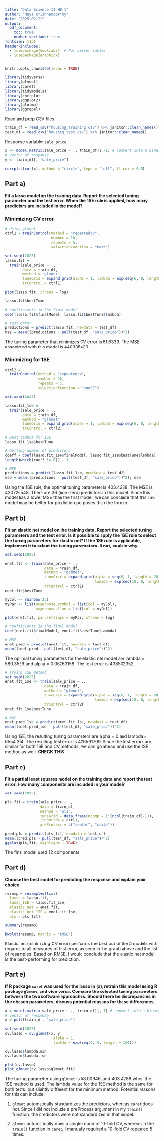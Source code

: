 ```yaml
---
title: "Data Science II HW 1"
author: "Maya Krishnamoorthy"
date: "2025-02-22"
output: 
  pdf_document:
    toc: true
    number_sections: true
fontsize: 11pt
header-includes:
  - \usepackage{booktabs}  # For better tables
  - \usepackage{graphicx}
---
```


```r
knitr::opts_chunk$set(echo = TRUE)

library(tidyverse)
library(glmnet)
library(caret)
library(tidymodels)
library(corrplot)
library(ggplot2)
library(plotmo)
library(ggrepel)
```

Read and prep CSV files.

```r
train_df = read_csv("housing_training.csv") %>% janitor::clean_names()
test_df = read_csv("housing_test.csv") %>% janitor::clean_names()
```
Response variable: `sale_price`

```r
x <- model.matrix(sale_price ~ ., train_df)[,-1] # convert into a binary indicator variable
# vector of response
y <- train_df[, "sale_price"]

corrplot(cor(x), method = "circle", type = "full", tl.cex = 0.5)
```


## Part a)

**Fit a lasso model on the training data. Report the selected tuning parameter and the test error. When the 1SE rule is applied, how many predictors are included in the model?**

### Minimizing CV error

```r
# Using glmnet
ctrl1 = trainControl(method = "repeatedcv",
                     number = 10,
                     repeats = 5,
                     selectionFunction = "best")

set.seed(2025)
lasso.fit =
  train(sale_price ~ .,
        data = train_df,
        method = "glmnet",
        tuneGrid = expand.grid(alpha = 1, lambda = exp(seq(6, 0, length = 100))),
        trControl = ctrl1)

plot(lasso.fit, xTrans = log)

lasso.fit$bestTune

# coefficients in the final model
coef(lasso.fit$finalModel, lasso.fit$bestTune$lambda)

# test error
predictions = predict(lasso.fit, newdata = test_df)
mse = mean((predictions - pull(test_df, "sale_price"))^2)
```


The tuning parameter that minimizes CV error is 61.6339. The MSE associated with this model is 440335429.

### Minimizing for 1SE

```r
ctrl2 = 
  trainControl(method = "repeatedcv",
               number = 10,
               repeats = 5,
               selectionFunction = "oneSE")

set.seed(2025)

lasso.fit_1se = 
  train(sale_price ~ .,
        data = train_df,
        method = "glmnet",
        tuneGrid = expand.grid(alpha = 1, lambda = exp(seq(6, 0, length = 100))),
        trControl = ctrl2)

# Best lambda for 1SE
lasso.fit_1se$bestTune

# Getting number of predictors
coeff = coef(lasso.fit_1se$finalModel, lasso.fit_1se$bestTune$lambda)
length(which(coeff != 0)) - 1

# MSE
predictions = predict(lasso.fit_1se, newdata = test_df)
mse = mean((predictions - pull(test_df, "sale_price"))^2); mse
```

Using the 1SE rule, the optimal tuning parameter is 403.4288. The MSE is 420726548. There are 36 (non-zero) predictors in this model. Since this model has a lower MSE than the first model, we can conclude that this 1SE model may be better for prediction purposes than the former.

## Part b)

**Fit an elastic net model on the training data. Report the selected tuning parameters and the test error. Is it possible to apply the 1SE rule to select the tuning parameters for elastic net? If the 1SE rule is applicable, implement it to select the tuning parameters. If not, explain why.**

```r
set.seed(2025)

enet.fit <- train(sale_price ~ .,
                  data = train_df,
                  method = "glmnet",
                  tuneGrid = expand.grid(alpha = seq(0, 1, length = 20), 
                                         lambda = exp(seq(10, 0, length = 100))),
                  trControl = ctrl1)
enet.fit$bestTune

myCol <- rainbow(25)
myPar <- list(superpose.symbol = list(col = myCol),
              superpose.line = list(col = myCol))

plot(enet.fit, par.settings = myPar, xTrans = log)

# coefficients in the final model
coef(enet.fit$finalModel, enet.fit$bestTune$lambda)

# MSE
enet.pred = predict(enet.fit, newdata = test_df)
mean((enet.pred - pull(test_df, "sale_price"))^2)
```

The optimal tuning parameters for the elastic net model are lambda = 580.3529 and alpha = 0.05263158. The test error is 438502352.

```r
# Trying 1SE method
set.seed(2025)
enet.fit_1se <- train(sale_price ~ .,
                  data = train_df,
                  method = "glmnet",
                  tuneGrid = expand.grid(alpha = seq(0, 1, length = 20), 
                                         lambda = exp(seq(10, 0, length = 100))),
                  trControl = ctrl2)
enet.fit_1se$bestTune

# MSE
enet.pred_1se = predict(enet.fit_1se, newdata = test_df)
mean((enet.pred_1se - pull(test_df, "sale_price"))^2)
```
Using 1SE, the resulting tuning parameters are alpha = 0 and lambda = 6554.314. The resulting test error is 426591709. Since the test errors are similar for both 1SE and CV methods, we can go ahead and use the 1SE method as well. **CHECK THIS**

## Part c)

**Fit a partial least squares model on the training data and report the test error. How
many components are included in your model?**

```r
set.seed(2025)

pls_fit = train(sale_price ~ .,
                data = train_df,
                method = "pls",
                tuneGrid = data.frame(ncomp = 1:(ncol(train_df)-1)),
                trControl = ctrl1,
                preProcess = c("center", "scale"))

pred.pls = predict(pls_fit, newdata = test_df)
mean((pred.pls - pull(test_df, "sale_price"))^2)
ggplot(pls_fit, highlight = TRUE)

```

The final model used 12 components.

## Part d)

**Choose the best model for predicting the response and explain your choice.**

```r
resamp = resamples(list(
  lasso = lasso.fit,
  lasso_1SE = lasso.fit_1se,
  elastic_net = enet.fit,
  elastic_net_1SE = enet.fit_1se,
  pls = pls_fit))

summary(resamp)

bwplot(resamp, metric = "RMSE")
```

Elastic net (minimizing CV error) performs the best out of the 5 models with regards to all measures of test error, as seen in the graph above and the list of resamples. Based on RMSE, I would conclude that the elastic net model is the best-performing for prediction.

## Part e)

**If R package `caret` was used for the lasso in (a), retrain this model using R package `glmnet`, and vice versa. Compare the selected tuning parameters between the two software approaches. Should there be discrepancies in the chosen parameters, discuss potential reasons for these differences.**

```r
x = model.matrix(sale_price ~ ., train_df)[,-1] # convert into a binary indicator variable
# vector of response
y = pull(train_df, "sale_price")

set.seed(2025)
cv.lasso = cv.glmnet(x, y, 
                      alpha = 1, 
                      lambda = exp(seq(6, 0, length = 100)))

cv.lasso$lambda.min
cv.lasso$lambda.1se

plot(cv.lasso)
plot_glmnet(cv.lasso$glmnet.fit)
```

The tuning parameter using `glmnet` is 58.00946, and 403.4288 when the 1SE method is used. The lambda value for the 1SE method is the same for both tests, but slightly different for the minimum method. Potential reasons for this can include:

1) `glmnet` automatically standardizes the predictors, whereas `caret` does not. Since I did not include a preProcess argument in my `train()` function, the predictors were not standardized in that model.

2) `glmnet` automatically does a single round of 10-fold CV, whereas in the `train()` function in `caret`, I manually required a 10-fold CV repeated 5 times.
